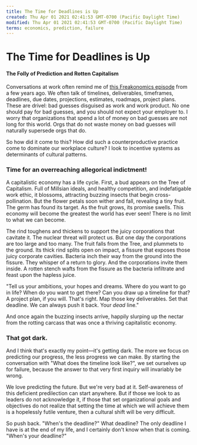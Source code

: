 ```yaml
---
title: The Time for Deadlines is Up
created: Thu Apr 01 2021 02:41:53 GMT-0700 (Pacific Daylight Time)
modified: Thu Apr 01 2021 02:41:53 GMT-0700 (Pacific Daylight Time)
terms: economics, prediction, failure
---
```


# The Time for Deadlines is Up

#### The Folly of Prediction and Rotten Capitalism

Conversations at work often remind me of [this Freakonomics episode](http://freakonomics.com/2011/06/30/freakonomics-radio-hour-long-episode-4-%E2%80%9Cthe-folly-of-prediction%E2%80%9D-2/) from a few years ago. We often talk of timelines, deliverables, timeframes, deadlines, due dates, projections, estimates, roadmaps, project plans. These are drivel: bad guesses disguised as work and work product. No one should pay for bad guesses, and you should not expect your employer to. I worry that organizations that spend a lot of money on bad guesses are not long for this world. Orgs that do not waste money on bad guesses will naturally supersede orgs that do.

So how did it come to this? How did such a counterproductive practice come to dominate our workplace culture? I look to incentive systems as determinants of cultural patterns.

### Time for an overreaching allegorical indictment!

A capitalistic economy has a life cycle. First, a bud appears on the Tree of Capitalism. Full of Millsian ideals, and healthy competition, and indefatigable work ethic, it blossoms, attracting buzzing insects that begin cross-pollination. But the flower petals soon wither and fall, revealing a tiny fruit. The germ has found its target. As the fruit grows, its promise swells. This economy will become the greatest the world has ever seen! There is no limit to what we can become.

The rind toughens and thickens to support the juicy corporations that cavitate it. The nuclear threat will protect us. But one day the corporations are too large and too many. The fruit falls from the Tree, and plummets to the ground. Its thick rind splits open on impact, a fissure that exposes those juicy corporate cavities. Bacteria inch their way from the ground into the fissure. They whisper of a return to glory. And the corporations invite them inside. A rotten stench wafts from the fissure as the bacteria infiltrate and feast upon the hapless juice.

"Tell us your ambitions, your hopes and dreams. Where do you want to go in life? When do you want to get there? Can you draw up a timeline for that? A project plan, if you will. That's right. Map those key deliverables. Set that deadline. We can always push it back. Your _dead_ line."

And once again the buzzing insects arrive, happily slurping up the nectar from the rotting carcass that was once a thriving capitalistic economy.

### That got dark.

And I think that's exactly my point—it's getting dark. The more we focus on predicting our progress, the less progress we can make. By starting the conversation with "What does the timeline look like?", we set ourselves up for failure, because the answer to that very first inquiry will invariably be wrong.

We love predicting the future. But we're very bad at it. Self-awareness of this deficient predilection can start anywhere. But if those we look to as leaders do not acknowledge it, if those that set organizational goals and objectives do not realize that setting the time at which we will achieve them is a hopelessly futile venture, then a cultural shift will be very difficult.

So push back. "When's the deadline?" What deadline? The only deadline I have is at the end of my life, and I certainly don't know when that is coming. "When's your deadline?"
